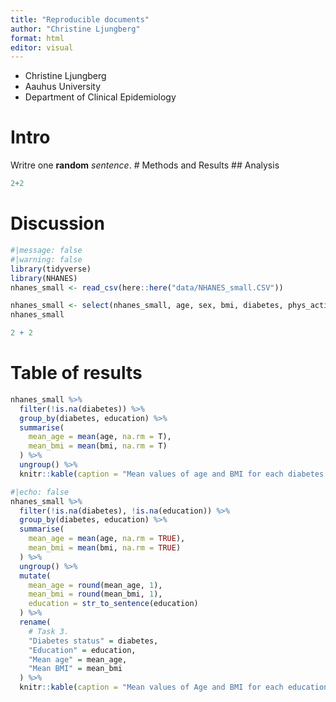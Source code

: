 ```yaml
---
title: "Reproducible documents"
author: "Christine Ljungberg"
format: html
editor: visual
---
```

- Christine Ljungberg 
- Aauhus University
- Department of Clinical Epidemiology 

# Intro 
Writre one **random** *sentence*. 
# Methods and Results 
## Analysis 
```r
2+2
```

# Discussion 


```r
#|message: false
#|warning: false
library(tidyverse)
library(NHANES)
nhanes_small <- read_csv(here::here("data/NHANES_small.CSV"))
```


```r
nhanes_small <- select(nhanes_small, age, sex, bmi, diabetes, phys_active, bp_sys_ave, bp_dia_ave, education)
nhanes_small
```



```r
2 + 2
```
# Table of results 

```r
nhanes_small %>%
  filter(!is.na(diabetes)) %>%
  group_by(diabetes, education) %>%
  summarise(
    mean_age = mean(age, na.rm = T),
    mean_bmi = mean(bmi, na.rm = T)
  ) %>%
  ungroup() %>%
  knitr::kable(caption = "Mean values of age and BMI for each diabetes status and education level")
```


```r
#|echo: false
nhanes_small %>%
  filter(!is.na(diabetes), !is.na(education)) %>%
  group_by(diabetes, education) %>%
  summarise(
    mean_age = mean(age, na.rm = TRUE),
    mean_bmi = mean(bmi, na.rm = TRUE)
  ) %>%
  ungroup() %>%
  mutate(
    mean_age = round(mean_age, 1),
    mean_bmi = round(mean_bmi, 1),
    education = str_to_sentence(education)
  ) %>%
  rename(
    # Task 3.
    "Diabetes status" = diabetes,
    "Education" = education,
    "Mean age" = mean_age,
    "Mean BMI" = mean_bmi
  ) %>%
  knitr::kable(caption = "Mean values of Age and BMI for each education and diabetes status.")
```
